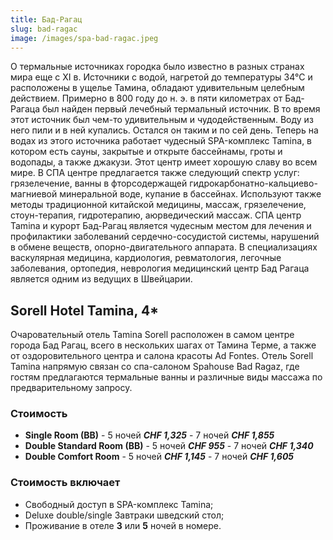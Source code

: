 ```yaml
---
title: Бад-Рагац
slug: bad-ragac
image: /images/spa-bad-ragac.jpeg
---
```


О термальные источниках городка было известно в разных странах мира еще с XI в. Источники с водой, нагретой до температуры 34°C и расположены в ущелье Тамина, обладают удивительным целебным действием. Примерно в 800 году до н. э. в пяти километрах от Бад-Рагаца был найден первый лечебный термальный источник. В то время этот источник был чем-то удивительным и чудодейственным. Воду из него пили и в ней купались. Остался он таким и по сей день. Теперь на водах из этого источника работает чудесный SPA-комплекс Tamina, в котором есть сауны, закрытые и открыте бассейнамы, гроты и водопады, а также джакузи. Этот центр имеет хорошую славу во всем мире. В СПА центре предлагается также следующий спектр услуг: грязелечение, ванны в фторсодержащей гидрокарбонатно-кальциево-магниевой минеральной воде, купание в бассейнах. Используют также методы традиционной китайской медицины, массаж, грязелечение, стоун-терапия, гидротерапию, аюрведический массаж. СПА центр Tamina и курорт Бад-Рагац является чудесным местом для лечения и профилактики заболеваний сердечно-сосудистой системы, нарушений в обмене веществ, опорно-двигательного аппарата. В специализациях васкулярная медицина, кардиология, ревматология, легочные заболевания, ортопедия, неврология медицинский центр Бад Рагаца является одним из ведущих в Швейцарии.

## Sorell Hotel Tamina, 4\*

Очаровательный отель Tamina Sorell расположен в самом центре города Бад Рагац, всего в нескольких шагах от Тамина Терме, а также от оздоровительного центра и салона красоты Ad Fontes. Отель Sorell Tamina напрямую связан со спа-салоном Spahouse Bad Ragaz, где гостям предлагаются термальные ванны и различные виды массажа по предварительному запросу.

### Стоимость

- **Single Room (BB)** - 5 ночей **_CHF 1,325_** - 7 ночей **_CHF 1,855_**
- **Double Standard Room (BB)** - 5 ночей **_CHF 955_** - 7 ночей **_CHF 1,340_**
- **Double Comfort Room** - 5 ночей **_CHF 1,145_** - 7 ночей **_CHF 1,605_**

### Стоимость включает

- Свободный доступ в SPA-комплекс Tamina;
- Deluxe double/single Завтраки шведский стол;
- Проживание в отеле **3** или **5** ночей в номере.
